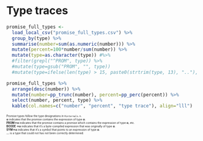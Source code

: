 # Type traces

```r
promise_full_types <-
  load_local_csv("promise_full_types.csv") %>%
  group_by(type) %>% 
  summarise(number=sum(as.numeric(number))) %>% 
  mutate(percent=100*number/sum(number)) %>% 
  mutate(type=as.character(type)) #%>%
  #filter(grepl("^PROM", type)) %>%
  #mutate(type=gsub("PROM", "", type))
  #mutate(type=ifelse(len(type) > 15, paste0(strtrim(type, 13), ".."), type))

promise_full_types %>% 
  arrange(desc(number)) %>%
  mutate(number=pp_trunc(number), percent=pp_perc(percent)) %>%
  select(number, percent, type) %>%
  kable(col.names=c("number", "percent", "type trace"), align="lll")
```

<div style="font-size: 50%">
Promise types follow the type designations in ``Rinternals.h``.  
<!--**α→β** indicates that type **α** variously evaluates to type **β**.  -->
**α** indicates that the promise contains the expression of type **α**.  
**PROM→α** indicates that the promise contains a promise which contains the expression of type **α**, etc.  
**BCODE →α** indicates that it's a byte-compiled expression that was originally of type **α**.    
**SYM→α** indicates that it's a symbol that points to an expression of type **α**.  
**...** is a type that could not has not been correctly determined.
</div>